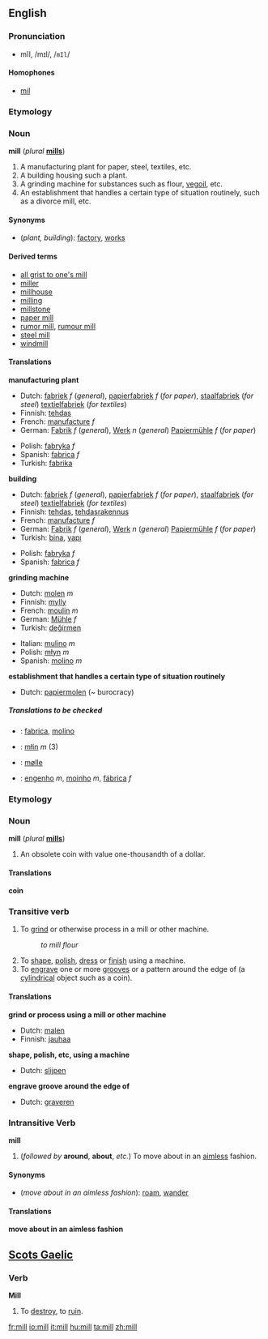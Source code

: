 ==English==

===Pronunciation===
*mĭl, /mɪl/, /<tt>mIl</tt>/

====Homophones====
*[[mil]]

===Etymology===
===Noun===
'''mill''' (''plural'' '''[[mills]]''')

#A manufacturing plant for paper, steel, textiles, etc.
#A building housing such a plant.
#A grinding machine for substances such as flour, [[vegoil]], etc.
#An establishment that handles a certain type of situation routinely, such as a divorce mill, etc.

====Synonyms====
*(''plant, building''): [[factory]], [[works]]

====Derived terms====
*[[all grist to one's mill]]
*[[miller]]
*[[millhouse]]
*[[milling]]
*[[millstone]]
*[[paper mill]]
*[[rumor mill]], [[rumour mill]]
*[[steel mill]]
*[[windmill]]

====Translations====

'''manufacturing plant'''
{{top}}
*Dutch: [[fabriek]] ''f'' (''general''), [[papierfabriek]] ''f'' (''for paper''), [[staalfabriek]] (''for steel'') [[textielfabriek]] (''for textiles'') 
*Finnish: [[tehdas]]
*French: [[manufacture]] ''f''
*German: [[Fabrik]] ''f'' (''general''), [[Werk]] ''n'' (''general'') [[Papiermühle]] ''f'' (''for paper'')
{{mid}}
*Polish: [[fabryka]] ''f''
*Spanish: [[fabrica]] ''f''
*Turkish: [[fabrika]]
{{bottom}}

'''building'''
{{top}}
*Dutch: [[fabriek]] ''f'' (''general''), [[papierfabriek]] ''f'' (''for paper''), [[staalfabriek]] (''for steel'') [[textielfabriek]] (''for textiles'')
*Finnish: [[tehdas]], [[tehdasrakennus]]
*French: [[manufacture]] ''f''
*German: [[Fabrik]] ''f'' (''general''), [[Werk]] ''n'' (''general'') [[Papiermühle]] ''f'' (''for paper'')
*Turkish: [[bina]], [[yapı]]
{{mid}}
*Polish: [[fabryka]] ''f''
*Spanish: [[fabrica]] ''f''
{{bottom}}

'''grinding machine'''
{{top}}
*Dutch: [[molen]] ''m''
*Finnish: [[mylly]]
*French: [[moulin]] ''m''
*German: [[Mühle]] ''f''
*Turkish: [[değirmen]]
{{mid}}
*Italian: [[mulino]] ''m''
*Polish: [[młyn]] ''m''
*Spanish: [[molino]] ''m''
{{bottom}}

'''establishment that handles a certain type of situation routinely'''
{{top}}
*Dutch: [[papiermolen]] (~ burocracy)
{{mid}}
{{bottom}}

=====Translations to be checked=====
<!--Remove this section once all of the translations below have been moved into the tables above.-->
{{checktrans}}

*{{ttbc|Interlingua}}: [[fabrica]], [[molino]]
*{{ttbc|Kashubian}}: [[młin]] ''m'' (3)
*{{ttbc|Norwegian}}: [[mølle]]
*{{ttbc|Portuguese}}: [[engenho]] ''m'', [[moinho]] ''m'', [[fábrica]] ''f''

===Etymology===
===Noun===
'''mill''' (''plural'' '''[[mills]]''')

#An obsolete coin with value one-thousandth of a dollar.

====Translations====

'''coin'''
{{top}}
{{mid}}
{{bottom}}

===Transitive verb===
{{en-infl-reg-consonant|mill||}}

#To [[grind]] or otherwise process in a mill or other machine.
#:''to mill flour''
#To [[shape]], [[polish]], [[dress]] or [[finish]] using a machine.
#To [[engrave]] one or more [[groove]]s or a pattern around the edge of (a [[cylindrical]] object such as a coin).

====Translations====

'''grind or process using a mill or other machine'''
{{top}}
*Dutch: [[malen]]
*Finnish: [[jauhaa]]
{{mid}}
{{bottom}}

'''shape, polish, etc, using a machine'''
{{top}}
*Dutch: [[slijpen]]
{{mid}}
{{bottom}}

'''engrave groove around the edge of'''
{{top}}
*Dutch: [[graveren]]
{{mid}}
{{bottom}}

===Intransitive Verb===
'''mill'''

#(''followed by'' '''around''', '''about''', ''etc.'') To move about in an [[aimless]] fashion.

====Synonyms====
*(''move about in an aimless fashion''): [[roam]], [[wander]]

====Translations====

'''move about in an aimless fashion'''

==[[Scots Gaelic]]==
===Verb===
'''Mill'''
# To [[destroy]], to [[ruin]].

{{top}}
{{mid}}
{{bottom}}

[[fr:mill]]
[[io:mill]]
[[it:mill]]
[[hu:mill]]
[[ta:mill]]
[[zh:mill]]